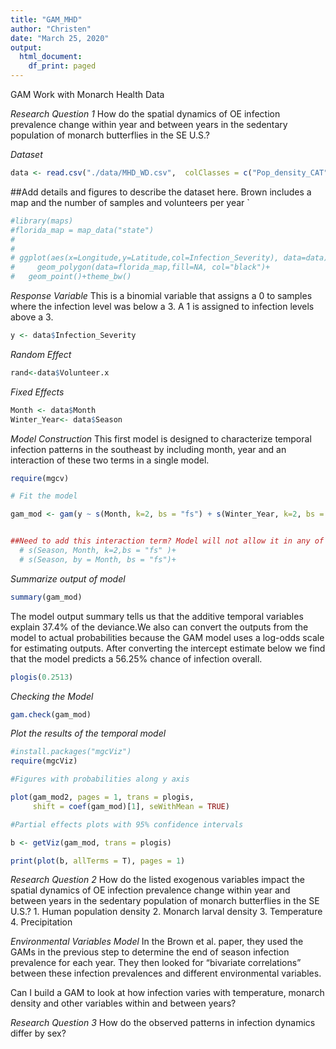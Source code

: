 ```yaml
---
title: "GAM_MHD"
author: "Christen"
date: "March 25, 2020"
output:
  html_document:
    df_print: paged
---
```


GAM Work with Monarch Health Data

*Research Question 1*
How do the spatial dynamics of OE infection prevalence change within year and between years in the sedentary population of monarch butterflies in the SE U.S.?


*Dataset*
```r
data <- read.csv("./data/MHD_WD.csv",  colClasses = c("Pop_density_CAT" = "factor", "Hardiness2" = "factor", "Infection_Severity" = "factor", "Month"= "factor", "Year"= "factor"))
```
##Add details and figures to describe the dataset here. Brown includes a map and the number of samples and volunteers per year `

```r

#library(maps)
#florida_map = map_data("state")
# 
# 
# ggplot(aes(x=Longitude,y=Latitude,col=Infection_Severity), data=data) +
#     geom_polygon(data=florida_map,fill=NA, col="black")+
#   geom_point()+theme_bw()
```


*Response Variable*
This is a binomial variable that assigns a 0 to samples where the infection level was below a 3. A 1 is assigned to infection levels above a 3.
```r
y <- data$Infection_Severity
```

*Random Effect*
```r
rand<-data$Volunteer.x
```

*Fixed Effects*
```r
Month <- data$Month 
Winter_Year<- data$Season 
```

*Model Construction*
This first model is designed to characterize temporal infection patterns in the southeast by including month, year and an interaction of these two terms in a single model. 

```r
require(mgcv)

# Fit the model

gam_mod <- gam(y ~ s(Month, k=2, bs = "fs") + s(Winter_Year, k=2, bs = "fs") + s(rand, bs="re"), family = binomial, method = "REML", data = data)


##Need to add this interaction term? Model will not allow it in any of the forms listed below.  
  # s(Season, Month, k=2,bs = "fs" )+
  # s(Season, by = Month, bs = "fs")+ 

```

*Summarize output of model*

```r
summary(gam_mod)                 

```


The model output summary tells us that the additive temporal variables explain 37.4% of the deviance.We also can convert the outputs from the model to actual probabilities because the GAM model uses a log-odds scale for estimating outputs. After converting the intercept estimate below we find that the model predicts a 56.25% chance of infection overall. 

```r
plogis(0.2513)
```


*Checking the Model*
```r
gam.check(gam_mod)
```


                 

*Plot the results of the temporal model* 

```r
#install.packages("mgcViz")
require(mgcViz)

#Figures with probabilities along y axis 

plot(gam_mod2, pages = 1, trans = plogis,
     shift = coef(gam_mod)[1], seWithMean = TRUE)

#Partial effects plots with 95% confidence intervals

b <- getViz(gam_mod, trans = plogis)

print(plot(b, allTerms = T), pages = 1)
```

*Research Question 2*
How do the listed exogenous variables impact the spatial dynamics of OE infection prevalence change within year and between years in the sedentary population of monarch butterflies in the SE U.S.?
  1. Human population density 
  2. Monarch larval density 
  3. Temperature 
  4. Precipitation
  

*Environmental Variables Model* 
In the Brown et al. paper, they used the GAMs in the previous step to determine the end of season infection prevalence for each year. They then looked for "bivariate correlations" between these infection prevalences and different environmental variables. 

Can I build a GAM to look at how infection varies with temperature, monarch density and other variables within and between years?


*Research Question 3*
How do the observed patterns in infection dynamics differ by sex?
